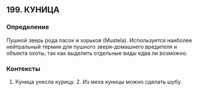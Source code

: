 ## 199. КУНИЦА
### Определение
Пушной зверь рода ласок и хорьков (Mustela). Используется наиболее нейтральный термин для пушного зверя-домашнего вредителя и объекта охоты, так как выделить отдельные виды едва ли возможно.

### Контексты
1. Куница унесла курицу. 2. Из меха куницы можно сделать шубу.

